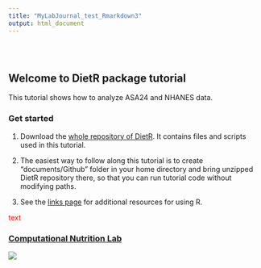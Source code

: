 ```yaml
---
title: "MyLabJournal_test_Rmarkdown3"
output: html_document
---
```


<style type="text/css">
.title {
  display: none;
}

#getting-started img {
  margin-right: 10px;
}

</style>

<div class="row" style="padding-top: 30px;">
<div class="col-sm-6">

# **Welcome to DietR package tutorial**

This tutorial shows how to analyze ASA24 and NHANES data.

### Get started

1. Download the [whole repository of DietR](https://github.com/computational-nutrition-lab/DietR). It contains files and scripts used in this tutorial.

2. The easiest way to follow along this tutorial is to create "documents/Github" folder in your home directory and bring unzipped DietR repository there, so that you can run tutorial code without modifying paths.

3. See the [links page](https://computational-nutrition-lab.github.io/DietR_gh_pages/Links.html) for additional resources for using R.

<span style="color: red;">text</span>

</div>
<div class="col-sm-6">

### [Computational Nutrition Lab](https://abbyj6.wixsite.com/website)

<a href = "https://crumplab.github.io">
![](images/DietR_Logo.png)
</a>
</div>
